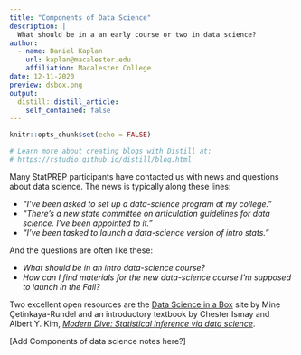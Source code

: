 ```yaml
---
title: "Components of Data Science"
description: |
  What should be in a an early course or two in data science? 
author:
  - name: Daniel Kaplan
    url: kaplan@macalester.edu
    affiliation: Macalester College
date: 12-11-2020
preview: dsbox.png
output:
  distill::distill_article:
    self_contained: false
---
```


```r
knitr::opts_chunk$set(echo = FALSE)

# Learn more about creating blogs with Distill at:
# https://rstudio.github.io/distill/blog.html

```

Many StatPREP participants have contacted us with news and questions about data science. The news is typically along these lines:

- *"I've been asked to set up a data-science program at my college."*
- *"There's a new state committee on articulation guidelines for data science. I've been appointed to it."*
- *"I've been tasked to launch a data-science version of intro stats."*

And the questions are often like these:

- *What should be in an intro data-science course?*
- *How can I find materials for the new data-science course I'm supposed to launch in the Fall?*

Two excellent open resources are the [Data Science in a Box](https://datasciencebox.org) site by Mine Çetinkaya-Rundel and an introductory textbook by Chester Ismay and Albert Y. Kim, [*Modern Dive: Statistical inference via data science*](moderndive.org).

[Add Components of data science notes here?]






